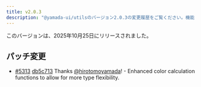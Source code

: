```yaml
---
title: v2.0.3
description: "@yamada-ui/utilsのバージョン2.0.3の変更履歴をご覧ください。機能・バグ修正・改善点についてご確認ください。"
---
```


このバージョンは、2025年10月25日にリリースされました。

## パッチ変更

- [#5313](https://github.com/yamada-ui/yamada-ui/pull/5313) [db5c713](https://github.com/yamada-ui/yamada-ui/commit/db5c713c8c4df48257349d32d605e44ffb959d23) Thanks [@hirotomoyamada](https://github.com/hirotomoyamada)! - Enhanced color calculation functions to allow for more type flexibility.
